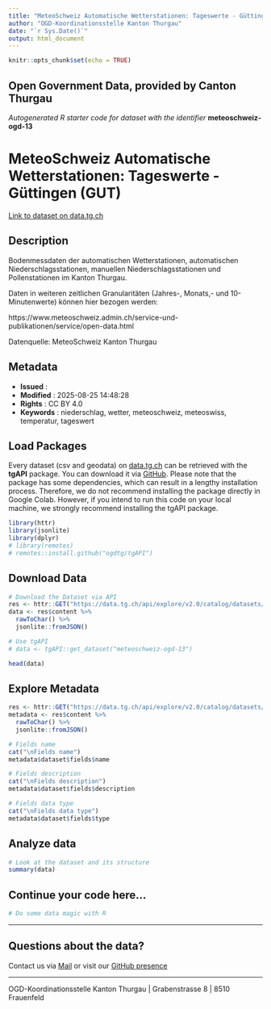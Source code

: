 ```yaml
---
title: "MeteoSchweiz Automatische Wetterstationen: Tageswerte - Güttingen (GUT)"
author: "OGD-Koordinationsstelle Kanton Thurgau"
date: "`r Sys.Date()`"
output: html_document
---
```


```r
knitr::opts_chunk$set(echo = TRUE)
```

## Open Government Data, provided by **Canton Thurgau**
*Autogenerated R starter code for dataset with the identifier* **meteoschweiz-ogd-13**


# **MeteoSchweiz Automatische Wetterstationen: Tageswerte - Güttingen (GUT)**

[Link to dataset on data.tg.ch](https://data.tg.ch/explore/dataset/meteoschweiz-ogd-13/information/)

## Description

<p>Bodenmessdaten der automatischen Wetterstationen, automatischen Niederschlagsstationen, manuellen Niederschlagsstationen und Pollenstationen im Kanton Thurgau. </p><p></p><p>Daten in weiteren zeitlichen Granularitäten (Jahres-, Monats,- und 10-Minutenwerte) können hier bezogen werden: </p><p>https://www.meteoschweiz.admin.ch/service-und-publikationen/service/open-data.html</p><p></p><p>Datenquelle: MeteoSchweiz Kanton Thurgau</p>

## Metadata

- **Issued**                   : 
- **Modified**                 : 2025-08-25 14:48:28
- **Rights**                   : CC BY 4.0
- **Keywords**                 : niederschlag, wetter, meteoschweiz, meteoswiss, temperatur, tageswert

## Load Packages

Every dataset (csv and geodata) on [data.tg.ch](https://data.tg.ch/pages/start/) can be retrieved with the **tgAPI** package. You can download it via [GitHub](https://github.com/ogdtg/tgAPI). Please note that the package has some dependencies, which can result in a lengthy installation process. Therefore, we do not recommend installing the package directly in Google Colab. However, if you intend to run this code on your local machine, we strongly recommend installing the tgAPI package.

```r
library(httr)
library(jsonlite)
library(dplyr)
# library(remotes)
# remotes::install.github("ogdtg/tgAPI")

```


## Download Data


```r
# Download the Dataset via API
res <- httr::GET("https://data.tg.ch/api/explore/v2.0/catalog/datasets/meteoschweiz-ogd-13/exports/json")
data <- res$content %>%
  rawToChar() %>%
  jsonlite::fromJSON()

# Use tgAPI
# data <- tgAPI::get_dataset("meteoschweiz-ogd-13")

head(data)

```


## Explore Metadata

```r

res <- httr::GET("https://data.tg.ch/api/explore/v2.0/catalog/datasets/meteoschweiz-ogd-13")
metadata <- res$content %>%
  rawToChar() %>%
  jsonlite::fromJSON()

# Fields name
cat("\nFields name")
metadata$dataset$fields$name

# Fields description
cat("\nFields description")
metadata$dataset$fields$description

# Fields data type
cat("\nFields data type")
metadata$dataset$fields$type

```


## Analyze data

```r

# Look at the dataset and its structure
summary(data)

```


## Continue your code here...


```r
# Do some data magic with R
```

------------------------------------------------------------------------

## Questions about the data?

Contact us via [Mail](mailto:ogd@tg.ch) or visit our [GitHub presence](https://github.com/ogdtg)


------------------------------------------------------------------------

OGD-Koordinationsstelle Kanton Thurgau | Grabenstrasse 8 | 8510 Frauenfeld
